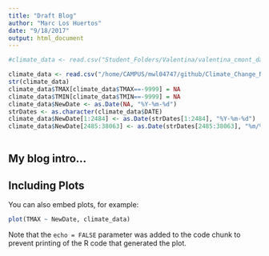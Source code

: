 ```yaml
---
title: "Draft Blog"
author: "Marc Los Huertos"
date: "9/18/2017"
output: html_document
---
```


```r
#climate_data <- read.csv("Student_Folders/Valentina/valentina_cmont_data.csv")

climate_data <- read.csv("/home/CAMPUS/mwl04747/github/Climate_Change_Narratives/Student_Folders/Valentina/valentina_cmont_data.csv")
str(climate_data)
climate_data$TMAX[climate_data$TMAX==-9999] = NA
climate_data$TMIN[climate_data$TMIN==-9999] = NA
climate_data$NewDate <- as.Date(NA, "%Y-%m-%d")
strDates <- as.character(climate_data$DATE)
climate_data$NewDate[1:2484] <- as.Date(strDates[1:2484], "%Y-%m-%d")
climate_data$NewDate[2485:38063] <- as.Date(strDates[2485:38063], "%m/%d/%Y")



```

## My blog intro...


## Including Plots

You can also embed plots, for example:

```r
plot(TMAX ~ NewDate, climate_data)
```

Note that the `echo = FALSE` parameter was added to the code chunk to prevent printing of the R code that generated the plot.
